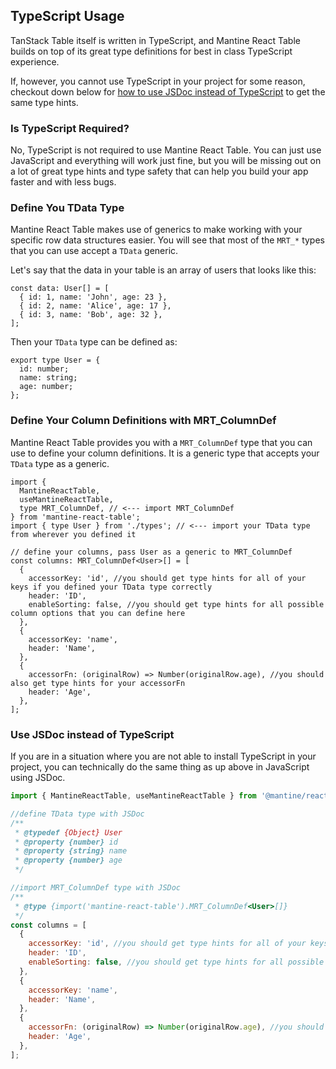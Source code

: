 
<Head>
  <title>TypeScript - Mantine React Table Docs</title>
  <meta
    name="description"
    content="How to best use TypeScript with Mantine React Table"
  />
</Head>

## TypeScript Usage

TanStack Table itself is written in TypeScript, and Mantine React Table builds on top of its great type definitions for best in class TypeScript experience.

If, however, you cannot use TypeScript in your project for some reason, checkout down below for [how to use JSDoc instead of TypeScript](#use-jsdoc-instead-of-typescript) to get the same type hints.

### Is TypeScript Required?

No, TypeScript is not required to use Mantine React Table. You can just use JavaScript and everything will work just fine, but you will be missing out on a lot of great type hints and type safety that can help you build your app faster and with less bugs.

### Define You TData Type

Mantine React Table makes use of generics to make working with your specific row data structures easier. You will see that most of the `MRT_*` types that you can use accept a `TData` generic.

Let's say that the data in your table is an array of users that looks like this:

```tsx
const data: User[] = [
  { id: 1, name: 'John', age: 23 },
  { id: 2, name: 'Alice', age: 17 },
  { id: 3, name: 'Bob', age: 32 },
];
```

Then your `TData` type can be defined as:

```tsx
export type User = {
  id: number;
  name: string;
  age: number;
};
```

### Define Your Column Definitions with MRT_ColumnDef

Mantine React Table provides you with a `MRT_ColumnDef` type that you can use to define your column definitions. It is a generic type that accepts your `TData` type as a generic.

```tsx
import {
  MantineReactTable,
  useMantineReactTable,
  type MRT_ColumnDef, // <--- import MRT_ColumnDef
} from 'mantine-react-table';
import { type User } from './types'; // <--- import your TData type from wherever you defined it

// define your columns, pass User as a generic to MRT_ColumnDef
const columns: MRT_ColumnDef<User>[] = [
  {
    accessorKey: 'id', //you should get type hints for all of your keys if you defined your TData type correctly
    header: 'ID',
    enableSorting: false, //you should get type hints for all possible column options that you can define here
  },
  {
    accessorKey: 'name',
    header: 'Name',
  },
  {
    accessorFn: (originalRow) => Number(originalRow.age), //you should also get type hints for your accessorFn
    header: 'Age',
  },
];
```

### Use JSDoc instead of TypeScript

If you are in a situation where you are not able to install TypeScript in your project, you can technically do the same thing as up above in JavaScript using JSDoc.

```jsx
import { MantineReactTable, useMantineReactTable } from '@mantine/react-table';

//define TData type with JSDoc
/**
 * @typedef {Object} User
 * @property {number} id
 * @property {string} name
 * @property {number} age
 */

//import MRT_ColumnDef type with JSDoc
/**
 * @type {import('mantine-react-table').MRT_ColumnDef<User>[]}
 */
const columns = [
  {
    accessorKey: 'id', //you should get type hints for all of your keys if you defined your TData type correctly
    header: 'ID',
    enableSorting: false, //you should get type hints for all possible column options that you can define here
  },
  {
    accessorKey: 'name',
    header: 'Name',
  },
  {
    accessorFn: (originalRow) => Number(originalRow.age), //you should also get type hints for your accessorFn
    header: 'Age',
  },
];
```
